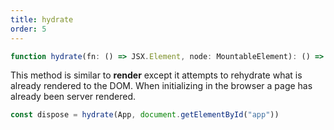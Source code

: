 ```yaml
---
title: hydrate
order: 5
---
```


```ts
function hydrate(fn: () => JSX.Element, node: MountableElement): () => void
```

This method is similar to **render** except it attempts to rehydrate what is already rendered to the DOM. When initializing in the browser a page has already been server rendered.

```ts
const dispose = hydrate(App, document.getElementById("app"))
```
